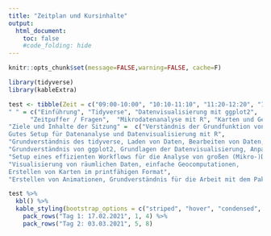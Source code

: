 ```yaml
---
title: "Zeitplan und Kursinhalte"
output:
  html_document:
    toc: false
    #code_folding: hide
---
```


```r
knitr::opts_chunk$set(message=FALSE,warning=FALSE, cache=F)
```

```r
library(tidyverse)
library(kableExtra)

test <- tibble(Zeit = c("09:00-10:00", "10:10-11:10", "11:20-12:20", "12:20-13:00", " 09:00-10:00", "10:10-11:10", "11:20-12:20", "12:20-13:00"), 
" " = c("Einführung", "Tidyverse", "Datenvisualisierung mit ggplot2",
      "Zeitpuffer / Fragen",  "Mikrodatenanalyse mit R", "Karten und Geodaten", "Animationen", "Zeitpuffer / Fragen"), 
"Ziele und Inhalte der Sitzung" =  c("Verständnis der Grundfunktion von RStudio, Erweiterte Einstellungen, Erstellung eines Projektes, 
Gutes Setup für Datenanalyse und Datenvisualisierung mit R", 
"Grundverständnis des tidyverse, Laden von Daten, Bearbeiten von Daten, Verständnis von Pipes (%>%), Übergang in ggplot2", 
"Grundverständnis von ggplot2, Grundlagen der Datenvisualisierung, Anpassungsmöglichkeiten in ggplot2, Erstellen publikationsreifer Plots",  "Zeit für Fragen",
"Setup eines effizienten Workflows für die Analyse von großen (Mikro-)Datensätzen,  mergen verschiedener Datensätze, Erstellen eines Arbeitsdatensatzes, deskriptive Statistiken (numerisch und grafisch), gewichtete Statistiken", 
"Visualisierung von räumlichen Daten, einfache Geocomputationen,
Erstellen von Karten im printfähigen Format", 
"Erstellen von Animationen, Grundverständnis für die Arbeit mit dem Paket gganimate, Einblick in die Funktionsweise des Pakets plotly für interaktive Abbildungen", "Zeit für Fragen")) 
```


```r

test %>% 
  kbl() %>% 
  kable_styling(bootstrap_options = c("striped", "hover", "condensed", "responsive")) %>% 
    pack_rows("Tag 1: 17.02.2021", 1, 4) %>% 
    pack_rows("Tag 2: 03.03.2021", 5, 8) 


```

